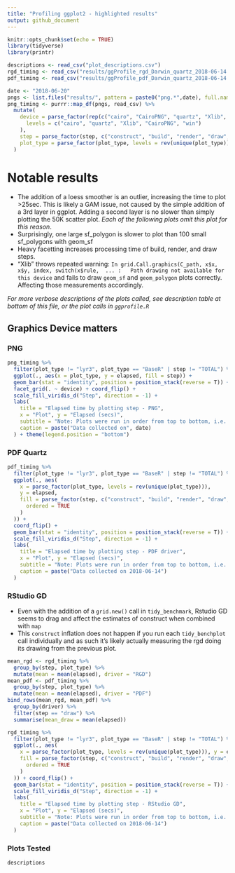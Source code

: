 ```yaml
---
title: "Profiling ggplot2 - highlighted results"
output: github_document
---
```


```r
knitr::opts_chunk$set(echo = TRUE)
library(tidyverse)
library(printr)

descriptions <- read_csv("plot_descriptions.csv")
rgd_timing <- read_csv("results/ggProfile_rgd_Darwin_quartz_2018-06-14.csv")
pdf_timing <- read_csv("results/ggProfile_pdf_Darwin_quartz_2018-06-14.csv")

date <- "2018-06-20"
pngs <- list.files("results/", pattern = paste0("png.*",date), full.names = T)
png_timing <- purrr::map_df(pngs, read_csv) %>%
  mutate(
    device = parse_factor(rep(c("cairo", "CairoPNG", "quartz", "Xlib", "win"), each = 101),
      levels = c("cairo", "quartz", "Xlib", "CairoPNG", "win")
    ),
    step = parse_factor(step, c("construct", "build", "render", "draw", "TOTAL"), ordered = TRUE),
    plot_type = parse_factor(plot_type, levels = rev(unique(plot_type)))
  )
```

# Notable results
- The addition of a loess smoother is an outlier, increasing the time to plot >25sec. 
This is likely a GAM issue, not caused by the simple addition of a 3rd layer in ggplot. 
Adding a second layer is no slower than simply plotting the 50K scatter plot. 
*Each of the following plots omit this plot for this reason*.
- Surprisingly, one large sf_polygon is slower to plot than 100 small sf_polygons with geom_sf
- Heavy facetting increases processing time of build, render, and draw steps.
- "Xlib" throws repeated warning: `In grid.Call.graphics(C_path, x$x, x$y, index, switch(x$rule,  ... :
  Path drawing not available for this device` and fails to draw `geom_sf` and `geom_polygon` plots correctly. 
  Affecting those measurements accordingly.

*For more verbose descriptions of the plots called, see description table at bottom of this file, 
or the plot calls in `ggprofile.R`*

## Graphics Device matters

### PNG

```r
png_timing %>%
  filter(plot_type != "lyr3", plot_type == "BaseR" | step != "TOTAL") %>%
  ggplot(., aes(x = plot_type, y = elapsed, fill = step)) +
  geom_bar(stat = "identity", position = position_stack(reverse = T)) +
  facet_grid(. ~ device) + coord_flip() +
  scale_fill_viridis_d("Step", direction = -1) +
  labs(
    title = "Elapsed time by plotting step - PNG",
    x = "Plot", y = "Elapsed (secs)",
    subtitle = "Note: Plots were run in order from top to bottom, i.e. BaseR to sf_one", 
    caption = paste("Data collected on", date)
  ) + theme(legend.position = "bottom")
```

### PDF Quartz
```r
pdf_timing %>%
  filter(plot_type != "lyr3", plot_type == "BaseR" | step != "TOTAL") %>%
  ggplot(., aes(
    x = parse_factor(plot_type, levels = rev(unique(plot_type))),
    y = elapsed,
    fill = parse_factor(step, c("construct", "build", "render", "draw", "TOTAL"),
      ordered = TRUE
    )
  )) +
  coord_flip() +
  geom_bar(stat = "identity", position = position_stack(reverse = T)) +
  scale_fill_viridis_d("Step", direction = -1) +
  labs(
    title = "Elapsed time by plotting step - PDF driver",
    x = "Plot", y = "Elapsed (secs)",
    subtitle = "Note: Plots were run in order from top to bottom, i.e. BaseR to sf_one", 
    caption = paste("Data collected on 2018-06-14")
  )
```

### RStudio GD
- Even with the addition of a `grid.new()` call in `tidy_benchmark`, 
Rstudio GD seems to drag and affect the estimates of construct when combined with `map`
- This `construct` inflation does not happen if you run each `tidy_benchplot` 
call individually and as such it's likely actually measuring the rgd doing its drawing from 
the previous plot. 

```r
mean_rgd <- rgd_timing %>%
  group_by(step, plot_type) %>%
  mutate(mean = mean(elapsed), driver = "RGD")
mean_pdf <- pdf_timing %>%
  group_by(step, plot_type) %>%
  mutate(mean = mean(elapsed), driver = "PDF")
bind_rows(mean_rgd, mean_pdf) %>%
  group_by(driver) %>%
  filter(step == "draw") %>%
  summarise(mean_draw = mean(elapsed))
```

```r
rgd_timing %>%
  filter(plot_type != "lyr3", plot_type == "BaseR" | step != "TOTAL") %>%
  ggplot(., aes(
    x = parse_factor(plot_type, levels = rev(unique(plot_type))), y = elapsed,
    fill = parse_factor(step, c("construct", "build", "render", "draw", "TOTAL"),
      ordered = TRUE
    )
  )) + coord_flip() +
  geom_bar(stat = "identity", position = position_stack(reverse = T)) +
  scale_fill_viridis_d("Step", direction = -1) +
  labs(
    title = "Elapsed time by plotting step - RStudio GD",
    x = "Plot", y = "Elapsed (secs)",
    subtitle = "Note: Plots were run in order from top to bottom, i.e. BaseR to sf_one",
    caption = paste("Data collected on 2018-06-14")
  )
```

### Plots Tested 

```r
descriptions
```


